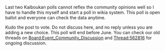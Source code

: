 Last two Kaiboukan polls cannot reflex the community opinions well so I have to handle this myself and start a poll in wikia system. This poll is open ballot and everyone can check the data anytime.

Kudo the post to vote. Do not discuss here, and no reply unless you are adding a new choice. This poll will end before June. You can check our old threads on [[Board:Event_Community_Discussion]] and [[Thread:562816]] for ongoing discussion.  <ac_metadata title="Kaiboukan&#039;s classification Survey"> </ac_metadata>